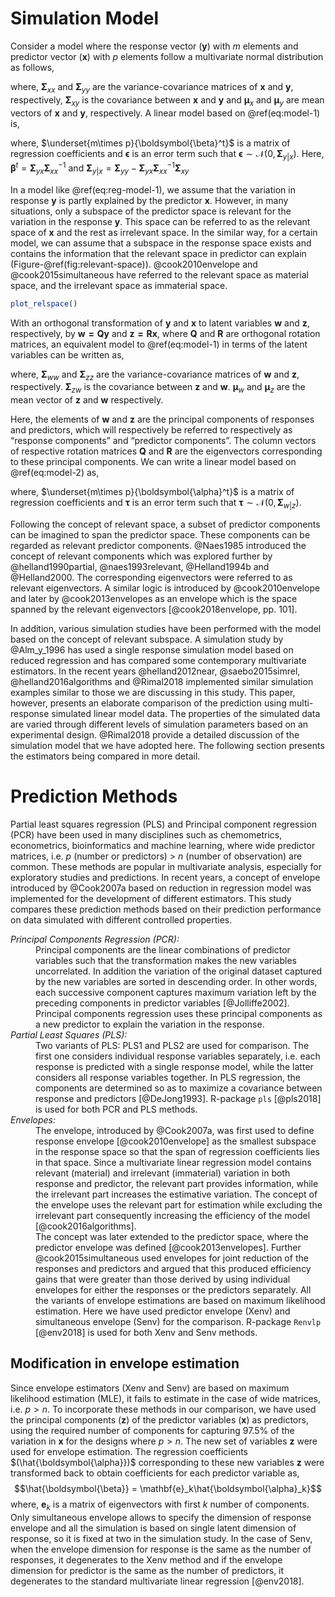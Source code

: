 # Simulation Model #

Consider a model where the response vector $(\mathbf{y})$ with $m$ elements and predictor vector $(\mathbf{x})$ with $p$ elements follow a multivariate normal distribution as follows,

\begin{equation}
  \begin{bmatrix}
    \mathbf{y} \\ \mathbf{x}
  \end{bmatrix} \sim \mathcal{N}
  \left(
    \begin{bmatrix}
      \boldsymbol{\mu}_y \\
      \boldsymbol{\mu}_x
    \end{bmatrix},
    \begin{bmatrix}
    \boldsymbol{\Sigma}_{yy} & \boldsymbol{\Sigma}_{yx} \\
    \boldsymbol{\Sigma}_{xy} & \boldsymbol{\Sigma}_{xx}
    \end{bmatrix}
  \right)
  (\#eq:model-1)
\end{equation}

where, $\boldsymbol{\Sigma}_{xx}$ and $\boldsymbol{\Sigma}_{yy}$ are the variance-covariance matrices of $\mathbf{x}$ and $\mathbf{y}$, respectively, $\boldsymbol{\Sigma}_{xy}$ is the covariance between $\mathbf{x}$ and $\mathbf{y}$ and $\boldsymbol{\mu}_x$ and $\boldsymbol{\mu}_y$ are mean vectors of $\mathbf{x}$ and $\mathbf{y}$, respectively. A linear model based on \@ref(eq:model-1) is,

\begin{equation}
\mathbf{y} = \boldsymbol{\mu}_y + 
  \boldsymbol{\beta}^t(\mathbf{x} - \boldsymbol{\mu_x}) + 
  \boldsymbol{\epsilon}
(\#eq:reg-model-1)
\end{equation}
where, $\underset{m\times p}{\boldsymbol{\beta}^t}$ is a matrix of regression
coefficients and $\boldsymbol{\epsilon}$ is an error term such that
$\boldsymbol{\epsilon} \sim \mathcal{N}(0, \boldsymbol{\Sigma}_{y|x})$. Here, $\boldsymbol{\beta}^t = \mathbf{\Sigma}_{yx}\mathbf{\Sigma}_{xx}^{-1}$ and $\boldsymbol{\Sigma}_{y|x} = \boldsymbol{\Sigma}_{yy} - \boldsymbol{\Sigma}_{yx}\boldsymbol{\Sigma}_{xx}^{-1}\boldsymbol{\Sigma}_{xy}$

In a model like \@ref(eq:reg-model-1), we assume that the variation in response $\mathbf{y}$ is partly explained by the predictor $\mathbf{x}$. However, in many situations, only a subspace of the predictor space is relevant for the variation in the response $\mathbf{y}$. This space can be referred to as the relevant space of $\mathbf{x}$ and the rest as irrelevant space. In the similar way, for a certain model, we can assume that a subspace in the response space exists and contains the information that the relevant space in predictor can explain (Figure-\@ref(fig:relevant-space)). @cook2010envelope and @cook2015simultaneous have referred to the relevant space as material space, and the irrelevant space as immaterial space.

```r
plot_relspace()
```

With an orthogonal transformation of $\mathbf{y}$ and $\mathbf{x}$ to latent variables $\mathbf{w}$ and $\mathbf{z}$, respectively, by $\mathbf{w=Qy}$ and $\mathbf{z = Rx}$, where $\mathbf{Q}$ and $\mathbf{R}$ are orthogonal rotation matrices, an equivalent model to \@ref(eq:model-1) in terms of the latent variables can be written as,

\begin{equation}
  \begin{bmatrix}
    \mathbf{w} \\ \mathbf{z}
  \end{bmatrix} \sim \mathcal{N}
  \left(
    \begin{bmatrix}
      \boldsymbol{\mu}_w \\
      \boldsymbol{\mu}_z
    \end{bmatrix},
    \begin{bmatrix}
    \boldsymbol{\Sigma}_{ww} & \boldsymbol{\Sigma}_{wz} \\
    \boldsymbol{\Sigma}_{zw} & \boldsymbol{\Sigma}_{zz}
    \end{bmatrix}
  \right)
  (\#eq:model-2)
\end{equation}

where, $\boldsymbol{\Sigma}_{ww}$ and $\boldsymbol{\Sigma}_{zz}$ are the variance-covariance matrices of $\mathbf{w}$ and $\mathbf{z}$, respectively. $\boldsymbol{\Sigma}_{zw}$ is the covariance between $\mathbf{z}$ and $\mathbf{w}$. $\boldsymbol{\mu}_w$ and $\boldsymbol{\mu}_z$ are the mean vector of $\mathbf{z}$ and $\mathbf{w}$ respectively. 

Here, the elements of $\mathbf{w}$ and $\mathbf{z}$ are the principal components of responses and predictors, which will respectively be referred to respectively as "response components" and "predictor components". The column vectors of respective rotation matrices $\mathbf{Q}$ and $\mathbf{R}$ are the eigenvectors corresponding to these principal components. We can write a linear model based on \@ref(eq:model-2) as,

\begin{equation}
\mathbf{w} = \boldsymbol{\mu}_w + \boldsymbol{\alpha}^t(\mathbf{z} - \boldsymbol{\mu_z}) + \boldsymbol{\tau}
(\#eq:reg-model-2)
\end{equation}
where, $\underset{m\times p}{\boldsymbol{\alpha}^t}$ is a matrix of regression coefficients and $\boldsymbol{\tau}$ is an error term such that $\boldsymbol{\tau} \sim \mathcal{N}(0, \boldsymbol{\Sigma}_{w|z})$.

Following the concept of relevant space, a subset of predictor components can be imagined to span the predictor space. These components can be regarded as relevant predictor components. @Naes1985 introduced the concept of relevant components which was explored further by @helland1990partial, @naes1993relevant, @Helland1994b and @Helland2000. The corresponding eigenvectors were referred to as relevant eigenvectors. A similar logic is introduced by @cook2010envelope and later by @cook2013envelopes as an envelope which is the space spanned by the relevant eigenvectors [@cook2018envelope, pp. 101].

In addition, various simulation studies have been performed with the model based on the concept of relevant subspace. A simulation study by @Alm_y_1996 has used a single response simulation model based on reduced regression and has compared some contemporary multivariate estimators. In the recent years @helland2012near, @saebo2015simrel, @helland2016algorithms and @Rimal2018 implemented similar simulation examples similar to those we are discussing in this study. This paper, however, presents an elaborate comparison of the prediction using multi-response simulated linear model data. The properties of the simulated data are varied through different levels of simulation parameters based on an experimental design. @Rimal2018 provide a detailed discussion of the simulation model that we have adopted here. The following section presents the estimators being compared in more detail.

# Prediction Methods

Partial least squares regression (PLS) and Principal component regression (PCR) have been used in many disciplines such as chemometrics, econometrics, bioinformatics and machine learning, where wide predictor matrices, i.e. $p$ (number or predictors) > $n$ (number of observation) are common. These methods are popular in multivariate analysis, especially for exploratory studies and predictions.  In recent years, a concept of envelope introduced by @Cook2007a based on reduction in regression model was implemented for the development of different estimators. This study compares these prediction methods based on their prediction performance on data simulated with different controlled properties.

_Principal Components Regression (PCR):_
: Principal components are the linear combinations of predictor variables such that the transformation makes the new variables uncorrelated. In addition the variation of the original dataset captured by the new variables are sorted in descending order. In other words, each successive component captures maximum variation left by the preceding components in predictor variables [@Jolliffe2002]. Principal components regression uses these principal components as a new predictor to explain the variation in the response. 

_Partial Least Squares (PLS):_
: Two variants of PLS: PLS1 and PLS2 are used for comparison. The first one considers individual response variables separately, i.e. each response is predicted with a single response model, while the latter considers all response variables together. In PLS regression, the components are determined so as to maximize a covariance between response and predictors [@DeJong1993]. R-package `pls` [@pls2018] is used for both PCR and PLS methods.

_Envelopes:_
: The envelope, introduced by @Cook2007a, was first used to define response envelope [@cook2010envelope] as the smallest subspace in the response space so that the span of regression coefficients lies in that space. Since a multivariate linear regression model contains relevant (material) and irrelevant (immaterial) variation in both response and predictor, the relevant part provides information, while the irrelevant part increases the estimative variation. The concept of the envelope uses the relevant part for estimation while excluding the irrelevant part consequently increasing the efficiency of the model [@cook2016algorithms]. 
: The concept was later extended to the predictor space, where the predictor envelope was defined [@cook2013envelopes]. Further @cook2015simultaneous used envelopes for joint reduction of the responses and predictors and argued that this produced efficiency gains that were greater than those derived by using individual envelopes for either the responses or the predictors separately. All the variants of envelope estimations are based on maximum likelihood estimation. Here we have used predictor envelope (Xenv) and simultaneous envelope (Senv) for the comparison. R-package `Renvlp` [@env2018] is used for both Xenv and Senv methods.

## Modification in envelope estimation

Since envelope estimators (Xenv and Senv) are based on maximum likelihood estimation (MLE), it fails to estimate in the case of  wide matrices, i.e. $p > n$. To incorporate these methods in our comparison, we have used the principal components $(\mathbf{z})$ of the predictor variables $(\mathbf{x})$ as predictors, using the required number of components for capturing 97.5\% of the variation in $\mathbf{x}$ for the designs where $p > n$. The new set of variables $\mathbf{z}$ were used for envelope estimation. The regression coefficients $(\hat{\boldsymbol{\alpha}})$ corresponding to these new variables $\mathbf{z}$ were transformed back to obtain coefficients for each predictor variable as, 
$$\hat{\boldsymbol{\beta}} = \mathbf{e}_k\hat{\boldsymbol{\alpha}_k}$$
where, $\mathbf{e}_k$ is a matrix of eigenvectors with first $k$ number of components. Only simultaneous envelope allows to specify the dimension of response envelope and all the simulation is based on single latent dimension of response, so it is fixed at two in the simulation study. In the case of Senv, when the envelope dimension for response is the same as the number of responses, it degenerates to the Xenv method and if the envelope dimension for predictor is the same as the number of predictors, it degenerates to the standard multivariate linear regression [@env2018].

